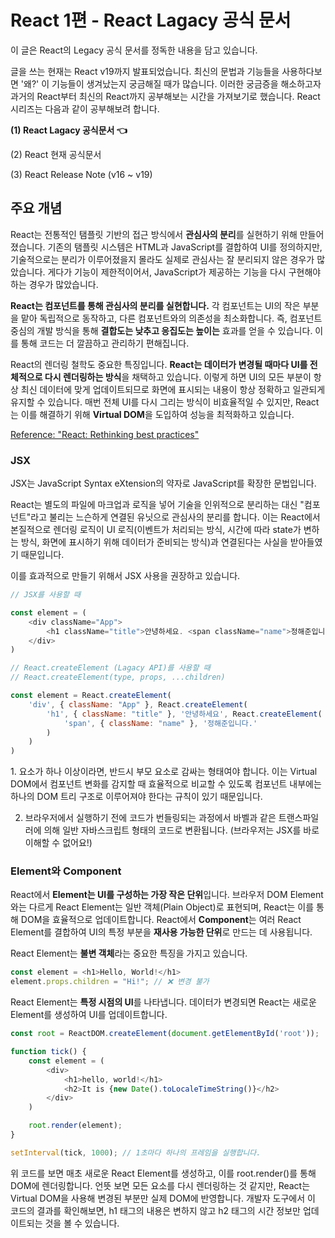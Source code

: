 # React 1편 - React Lagacy 공식 문서
이 글은 React의 Legacy 공식 문서를 정독한 내용을 담고 있습니다.

글을 쓰는 현재는 React v19까지 발표되었습니다. 최신의 문법과 기능들을 사용하다보면 '왜?' 이 기능들이
생겨났는지 궁금해질 때가 많습니다. 이러한 궁금증을 해소하고자 과거의 React부터 최신의 React까지 
공부해보는 시간을 가져보기로 했습니다. React 시리즈는 다음과 같이 공부해보려 합니다.

**(1) React Lagacy 공식문서 👈**

(2) React 현재 공식문서

(3) React Release Note (v16 ~ v19)

## 주요 개념
React는 전통적인 탬플릿 기반의 접근 방식에서 **관심사의 분리**를 실현하기 위해 만들어졌습니다.
기존의 탬플릿 시스템은 HTML과 JavaScript를 결합하여 UI를 정의하지만, 기술적으로는 분리가 이루어졌을지 몰라도
실제로 관심사는 잘 분리되지 않은 경우가 많았습니다. 게다가 기능이 제한적이어서, JavaScript가
제공하는 기능을 다시 구현해야 하는 경우가 많았습니다.

**React는 컴포넌트를 통해 관심사의 분리를 실현합니다.** 각 컴포넌트는 UI의 작은 부분을 맡아
독립적으로 동작하고, 다른 컴포넌트와의 의존성을 최소화합니다. 즉, 컴포넌트 중심의 개발 방식을 통해
**결합도는 낮추고 응집도는 높이는** 효과를 얻을 수 있습니다. 이를 통해 코드는 더 깔끔하고 관리하기 편해집니다.

React의 렌더링 철학도 중요한 특징입니다. **React는 데이터가 변경될 때마다 UI를 전체적으로 다시 렌더링하는 
방식**을 채택하고 있습니다. 이렇게 하면 UI의 모든 부분이 항상 최신 데이터에 맞게 업데이트되므로
화면에 표시되는 내용이 항상 정확하고 일관되게 유지할 수 있습니다. 매번 전체 UI를 다시 그리는 방식이
비효율적일 수 있지만, React는 이를 해결하기 위해 **Virtual DOM**을 도입하여 성능을 최적화하고 있습니다.

[Reference: "React: Rethinking best practices"](https://www.youtube.com/watch?v=x7cQ3mrcKaY)

### JSX
JSX는 JavaScript Syntax eXtension의 약자로 JavaScript를 확장한 문법입니다.

React는 별도의 파일에 마크업과 로직을 넣어 기술을 인위적으로 분리하는 대신 "컴포넌트"라고 
불리는 느슨하게 연결된 유닛으로 관심사의 분리를 합니다. 이는 React에서 본질적으로 렌더링 로직이
UI 로직(이벤트가 처리되는 방식, 시간에 따라 state가 변하는 방식, 화면에 표시하기 위해 데이터가 준비되는 방식)과
연결된다는 사실을 받아들였기 때문입니다. 

이를 효과적으로 만들기 위해서 JSX 사용을 권장하고 있습니다. 

```javascript
// JSX를 사용할 때

const element = (
    <div className="App">
        <h1 className="title">안녕하세요. <span className="name">정해준입니다.</span></h1>
    </div>
)
```

```javascript
// React.createElement (Lagacy API)를 사용할 때
// React.createElement(type, props, ...children)

const element = React.createElement(
    'div', { className: "App" }, React.createElement(
        'h1', { className: "title" }, '안녕하세요', React.createElement(
            'span', { className: "name" }, '정해준입니다.'
        )
    )
)
```

<Callout type="note" title="JSX 문법의 특징">
1. 요소가 하나 이상이라면, 반드시 부모 요소로 감싸는 형태여야 합니다. 이는 Virtual DOM에서 컴포넌트 변화를 감지할 때
효율적으로 비교할 수 있도록 컴포넌트 내부에는 하나의 DOM 트리 구조로 이루어져야 한다는 규칙이 있기 때문입니다.

2. 브라우저에서 실행하기 전에 코드가 번들링되는 과정에서 바벨과 같은 트랜스파일러에 의해 
일반 자바스크립트 형태의 코드로 변환됩니다. (브라우저는 JSX를 바로 이해할 수 없어요!)
</Callout>

### Element와 Component
React에서 **Element는 UI를 구성하는 가장 작은 단위**입니다. 브라우저 DOM Element와는 다르게 
React Element는 일반 객체(Plain Object)로 표현되며, React는 이를 통해 DOM을 효율적으로 업데이트합니다.
React에서 **Component**는 여러 React Element를 결합하여 UI의 특정 부분을 **재사용 가능한 단위**로 만드는 데 사용됩니다.

React Element는 **불변 객체**라는 중요한 특징을 가지고 있습니다. 
```javascript
const element = <h1>Hello, World!</h1>
element.props.children = "Hi!"; // ❌ 변경 불가
```

React Element는 **특정 시점의 UI**를 나타냅니다. 데이터가 변경되면 React는 새로운 Element를 생성하여 UI를 업데이트합니다.
```javascript
const root = ReactDOM.createElement(document.getElementById('root'));

function tick() {
    const element = (
        <div>
            <h1>hello, world!</h1>
            <h2>It is {new Date().toLocaleTimeString()}</h2>
        </div>
    )

    root.render(element);
}

setInterval(tick, 1000); // 1초마다 하나의 프레임을 실행합니다.
```

위 코드를 보면 매초 새로운 React Element를 생성하고, 이를 root.render()를 통해 DOM에 렌더링합니다.
언뜻 보면 모든 요소를 다시 렌더링하는 것 같지만, React는 Virtual DOM을 사용해 
변경된 부분만 실제 DOM에 반영합니다. 개발자 도구에서 이 코드의 결과를 확인해보면, h1 태그의 내용은
변하지 않고 h2 태그의 시간 정보만 업데이트되는 것을 볼 수 있습니다.